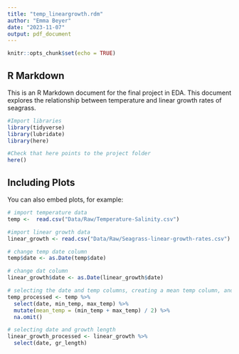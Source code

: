 ```yaml
---
title: "temp_lineargrowth.rdm"
author: "Emma Beyer"
date: "2023-11-07"
output: pdf_document
---
```


```r
knitr::opts_chunk$set(echo = TRUE)
```

## R Markdown

This is an R Markdown document for the final project in EDA. This document explores the relationship between temperature and linear growth rates of seagrass.

```r
#Import libraries
library(tidyverse)
library(lubridate)
library(here)

#Check that here points to the project folder
here()
```

## Including Plots

You can also embed plots, for example:

```r
# import temperature data
temp <-  read.csv("Data/Raw/Temperature-Salinity.csv")

#import linear growth data
linear_growth <- read.csv("Data/Raw/Seagrass-linear-growth-rates.csv")
```

```r
# change temp date column
temp$date <- as.Date(temp$date)

# change dat column
linear_growth$date <- as.Date(linear_growth$date)

```

```r
# selecting the date and temp columns, creating a mean temp column, and getting ride of possible NAs
temp_processed <- temp %>% 
  select(date, min_temp, max_temp) %>%
  mutate(mean_temp = (min_temp + max_temp) / 2) %>%
  na.omit()

# selecting date and growth length
linear_growth_processed <- linear_growth %>% 
  select(date, gr_length)

```




